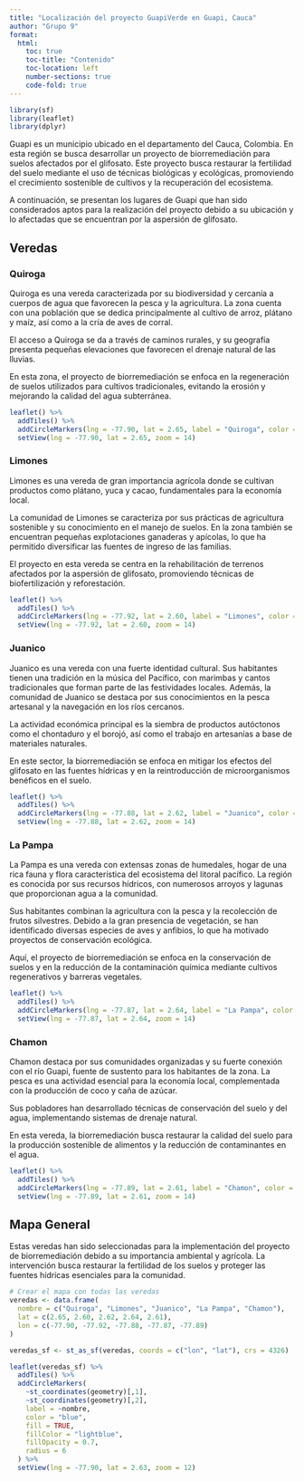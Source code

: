 ```yaml
---
title: "Localización del proyecto GuapiVerde en Guapi, Cauca"
author: "Grupo 9"
format:
  html:
    toc: true
    toc-title: "Contenido"
    toc-location: left
    number-sections: true
    code-fold: true
---
```


```r
library(sf)
library(leaflet)
library(dplyr)
```

Guapi es un municipio ubicado en el departamento del Cauca, Colombia. En esta región se busca desarrollar un proyecto de biorremediación para suelos afectados por el glifosato. Este proyecto busca restaurar la fertilidad del suelo mediante el uso de técnicas biológicas y ecológicas, promoviendo el crecimiento sostenible de cultivos y la recuperación del ecosistema.

A continuación, se presentan los lugares de Guapi que han sido considerados aptos para la realización del proyecto debido a su ubicación y lo afectadas que se encuentran por la aspersión de glifosato.

## Veredas

### Quiroga

Quiroga es una vereda caracterizada por su biodiversidad y cercanía a cuerpos de agua que favorecen la pesca y la agricultura. La zona cuenta con una población que se dedica principalmente al cultivo de arroz, plátano y maíz, así como a la cría de aves de corral.

El acceso a Quiroga se da a través de caminos rurales, y su geografía presenta pequeñas elevaciones que favorecen el drenaje natural de las lluvias.

En esta zona, el proyecto de biorremediación se enfoca en la regeneración de suelos utilizados para cultivos tradicionales, evitando la erosión y mejorando la calidad del agua subterránea.

```r
leaflet() %>%
  addTiles() %>%
  addCircleMarkers(lng = -77.90, lat = 2.65, label = "Quiroga", color = "blue", fillColor = "lightblue", fillOpacity = 0.7, radius = 6) %>%
  setView(lng = -77.90, lat = 2.65, zoom = 14)
```

### Limones

Limones es una vereda de gran importancia agrícola donde se cultivan productos como plátano, yuca y cacao, fundamentales para la economía local.

La comunidad de Limones se caracteriza por sus prácticas de agricultura sostenible y su conocimiento en el manejo de suelos. En la zona también se encuentran pequeñas explotaciones ganaderas y apícolas, lo que ha permitido diversificar las fuentes de ingreso de las familias.

El proyecto en esta vereda se centra en la rehabilitación de terrenos afectados por la aspersión de glifosato, promoviendo técnicas de biofertilización y reforestación.

```r
leaflet() %>%
  addTiles() %>%
  addCircleMarkers(lng = -77.92, lat = 2.60, label = "Limones", color = "blue", fillColor = "lightblue", fillOpacity = 0.7, radius = 6) %>%
  setView(lng = -77.92, lat = 2.60, zoom = 14)
```

### Juanico

Juanico es una vereda con una fuerte identidad cultural. Sus habitantes tienen una tradición en la música del Pacífico, con marimbas y cantos tradicionales que forman parte de las festividades locales. Además, la comunidad de Juanico se destaca por sus conocimientos en la pesca artesanal y la navegación en los ríos cercanos.

La actividad económica principal es la siembra de productos autóctonos como el chontaduro y el borojó, así como el trabajo en artesanías a base de materiales naturales.

En este sector, la biorremediación se enfoca en mitigar los efectos del glifosato en las fuentes hídricas y en la reintroducción de microorganismos benéficos en el suelo.

```r
leaflet() %>%
  addTiles() %>%
  addCircleMarkers(lng = -77.88, lat = 2.62, label = "Juanico", color = "blue", fillColor = "lightblue", fillOpacity = 0.7, radius = 6) %>%
  setView(lng = -77.88, lat = 2.62, zoom = 14)
```

### La Pampa

La Pampa es una vereda con extensas zonas de humedales, hogar de una rica fauna y flora característica del ecosistema del litoral pacífico. La región es conocida por sus recursos hídricos, con numerosos arroyos y lagunas que proporcionan agua a la comunidad.

Sus habitantes combinan la agricultura con la pesca y la recolección de frutos silvestres. Debido a la gran presencia de vegetación, se han identificado diversas especies de aves y anfibios, lo que ha motivado proyectos de conservación ecológica.

Aquí, el proyecto de biorremediación se enfoca en la conservación de suelos y en la reducción de la contaminación química mediante cultivos regenerativos y barreras vegetales.

```r
leaflet() %>%
  addTiles() %>%
  addCircleMarkers(lng = -77.87, lat = 2.64, label = "La Pampa", color = "blue", fillColor = "lightblue", fillOpacity = 0.7, radius = 6) %>%
  setView(lng = -77.87, lat = 2.64, zoom = 14)
```

### Chamon

Chamon destaca por sus comunidades organizadas y su fuerte conexión con el río Guapi, fuente de sustento para los habitantes de la zona. La pesca es una actividad esencial para la economía local, complementada con la producción de coco y caña de azúcar.

Sus pobladores han desarrollado técnicas de conservación del suelo y del agua, implementando sistemas de drenaje natural.

En esta vereda, la biorremediación busca restaurar la calidad del suelo para la producción sostenible de alimentos y la reducción de contaminantes en el agua.

```r
leaflet() %>%
  addTiles() %>%
  addCircleMarkers(lng = -77.89, lat = 2.61, label = "Chamon", color = "blue", fillColor = "lightblue", fillOpacity = 0.7, radius = 6) %>%
  setView(lng = -77.89, lat = 2.61, zoom = 14)
```

## Mapa General

Estas veredas han sido seleccionadas para la implementación del proyecto de biorremediación debido a su importancia ambiental y agrícola. La intervención busca restaurar la fertilidad de los suelos y proteger las fuentes hídricas esenciales para la comunidad.

```r
# Crear el mapa con todas las veredas
veredas <- data.frame(
  nombre = c("Quiroga", "Limones", "Juanico", "La Pampa", "Chamon"),
  lat = c(2.65, 2.60, 2.62, 2.64, 2.61),
  lon = c(-77.90, -77.92, -77.88, -77.87, -77.89)
)

veredas_sf <- st_as_sf(veredas, coords = c("lon", "lat"), crs = 4326)

leaflet(veredas_sf) %>%
  addTiles() %>%
  addCircleMarkers(
    ~st_coordinates(geometry)[,1],
    ~st_coordinates(geometry)[,2],
    label = ~nombre,
    color = "blue",
    fill = TRUE,
    fillColor = "lightblue",
    fillOpacity = 0.7,
    radius = 6
  ) %>%
  setView(lng = -77.90, lat = 2.63, zoom = 12)
```
